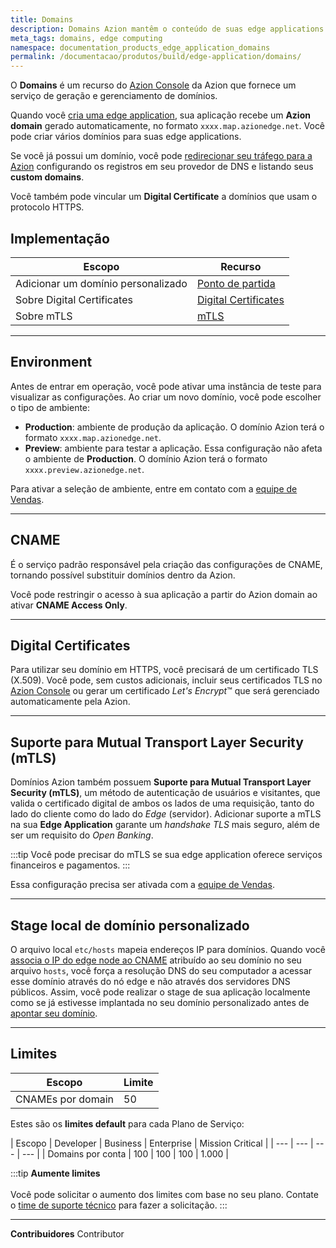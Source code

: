 ```yaml
---
title: Domains
description: Domains Azion mantêm o conteúdo de suas edge applications em cache no edge e podem ser personalizados para atender às suas necessidades.
meta_tags: domains, edge computing
namespace: documentation_products_edge_application_domains
permalink: /documentacao/produtos/build/edge-application/domains/
---
```


O **Domains** é um recurso do [Azion Console](https://console.azion.com/) da Azion que fornece um serviço de geração e gerenciamento de domínios.

Quando você [cria uma edge application](/pt-br/documentacao/produtos/ponto-de-partida/), sua aplicação recebe um **Azion domain** gerado automaticamente, no formato `xxxx.map.azionedge.net`. Você pode criar vários domínios para suas edge applications.

Se você já possui um domínio, você pode [redirecionar seu tráfego para a Azion](/pt-br/documentacao/produtos/guias/apontar-dominio-para-a-azion/) configurando os registros em seu provedor de DNS e listando seus **custom domains**.

Você também pode vincular um **Digital Certificate** a domínios que usam o protocolo HTTPS.

## Implementação

| Escopo | Recurso |
| --- | --- |
| Adicionar um domínio personalizado | [Ponto de partida](/pt-br/documentacao/produtos/ponto-de-partida/#passo-3-adicione-um-dominio-personalizado) |
| Sobre Digital Certificates | [Digital Certificates](/pt-br/documentacao/produtos/edge-application/digital-certificates/) |
| Sobre mTLS | [mTLS](/pt-br/documentacao/produtos/edge-application/domains/mtls/) |

---

## Environment

Antes de entrar em operação, você pode ativar uma instância de teste para visualizar as configurações. Ao criar um novo domínio, você pode escolher o tipo de ambiente:

- **Production**: ambiente de produção da aplicação. O domínio Azion terá o formato `xxxx.map.azionedge.net`.
- **Preview**: ambiente para testar a aplicação. Essa configuração não afeta o ambiente de **Production**. O domínio Azion terá o formato `xxxx.preview.azionedge.net`.

Para ativar a seleção de ambiente, entre em contato com a [equipe de Vendas](https://www.azion.com/pt-br/contate-vendas/).

---

## CNAME

É o serviço padrão responsável pela criação das configurações de CNAME, tornando possível substituir domínios dentro da Azion.

Você pode restringir o acesso à sua aplicação a partir do Azion domain ao ativar **CNAME Access Only**.

---

## Digital Certificates

Para utilizar seu domínio em HTTPS, você precisará de um certificado TLS (X.509). Você pode, sem custos adicionais, incluir seus certificados TLS no [Azion Console](http://console.azion.com) ou gerar um certificado *Let's Encrypt*™ que será gerenciado automaticamente pela Azion.

---

## Suporte para Mutual Transport Layer Security (mTLS)

Domínios Azion também possuem **Suporte para Mutual Transport Layer Security (mTLS)**, um método de autenticação de usuários e visitantes, que valida o certificado digital de ambos os lados de uma requisição, tanto do lado do cliente como do lado do *Edge* (servidor). Adicionar suporte a mTLS na sua **Edge Application** garante um *handshake TLS* mais seguro, além de ser um requisito do *Open Banking*.

:::tip
Você pode precisar do mTLS se sua edge application oferece serviços financeiros e pagamentos.
:::

Essa configuração precisa ser ativada com a [equipe de Vendas](https://www.azion.com/pt-br/contate-vendas/).

---

## Stage local de domínio personalizado

O arquivo local `etc/hosts` mapeia endereços IP para domínios. Quando você [associa o IP do edge node ao CNAME](/pt-br/documentacao/produtos/guias/testar-edge-application-atraves-do-arquivo-hosts/) atribuído ao seu domínio no seu arquivo `hosts`, você força a resolução DNS do seu computador a acessar esse domínio através do nó edge e não através dos servidores DNS públicos. Assim, você pode realizar o stage de sua aplicação localmente como se já estivesse implantada no seu domínio personalizado antes de [apontar seu domínio](/pt-br/documentacao/produtos/guias/apontar-dominio-para-a-azion/).

---

## Limites

| Escopo | Limite |
| --- | --- |
| CNAMEs por domain | 50 |

Estes são os **limites default** para cada Plano de Serviço:

| Escopo | Developer | Business | Enterprise | Mission Critical |
| --- | --- | --- | --- |
| Domains por conta | 100 | 100 | 100 | 1.000 |

:::tip
**Aumente limites** <br></br>
Você pode solicitar o aumento dos limites com base no seu plano. Contate o [time de suporte técnico](/pt-br/documentacao/servicos/suporte/) para fazer a solicitação.
:::


---


**Contribuidores** <ContributorList>Contributor</ContributorList>
